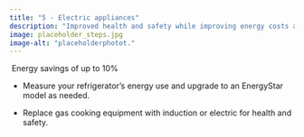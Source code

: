 ```yaml
---
title: "5 - Electric appliances"
description: "Improved health and safety while improving energy costs and reducing fossil fuel usage"
image: placeholder_steps.jpg
image-alt: "placeholderphotot."
---
```


 Energy savings of up to 10%

-   Measure your refrigerator’s energy use and upgrade to an EnergyStar model as needed. 

-   Replace gas cooking equipment with induction or electric for health and safety.
